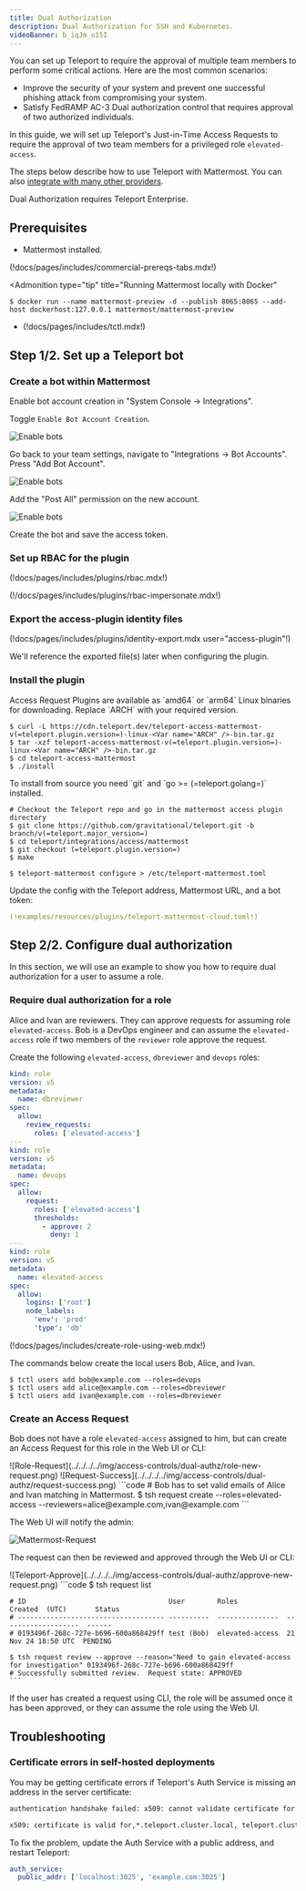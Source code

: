```yaml
---
title: Dual Authorization
description: Dual Authorization for SSH and Kubernetes.
videoBanner: b_iqJm_o15I
---
```


You can set up Teleport to require the approval of multiple team members to perform some critical actions.
Here are the most common scenarios:

- Improve the security of your system and prevent one successful phishing attack from compromising your system.
- Satisfy FedRAMP AC-3 Dual authorization control that requires approval of two authorized individuals.

In this guide, we will set up Teleport's Just-in-Time Access Requests to require
the approval of two team members for a privileged role `elevated-access`.

The steps below describe how to use Teleport with Mattermost. You can also
[integrate with many other providers](../access-requests/access-requests.mdx).

<Admonition type="warning">

Dual Authorization requires Teleport Enterprise.

</Admonition>

## Prerequisites

- Mattermost installed.

(!docs/pages/includes/commercial-prereqs-tabs.mdx!)

<Admonition
  type="tip"
  title="Running Mattermost locally with Docker"
>
  ```code
  $ docker run --name mattermost-preview -d --publish 8065:8065 --add-host dockerhost:127.0.0.1 mattermost/mattermost-preview
  ```

</Admonition>

- (!docs/pages/includes/tctl.mdx!)

## Step 1/2. Set up a Teleport bot

### Create a bot within Mattermost

Enable bot account creation in "System Console -> Integrations".

Toggle `Enable Bot Account Creation`.

![Enable bots](../../../../img/access-controls/dual-authz/mattermost-0-enable.png)

Go back to your team settings, navigate to "Integrations -> Bot Accounts". Press "Add Bot Account".

![Enable bots](../../../../img/access-controls/dual-authz/mattermost-1-bot.png)

Add the "Post All" permission on the new account.

![Enable bots](../../../../img/access-controls/dual-authz/mattermost-2-all-permissions@2x.png)

Create the bot and save the access token.

### Set up RBAC for the plugin

(!docs/pages/includes/plugins/rbac.mdx!)

(!/docs/pages/includes/plugins/rbac-impersonate.mdx!)

### Export the access-plugin identity files

(!docs/pages/includes/plugins/identity-export.mdx user="access-plugin"!)

We'll reference the exported file(s) later when configuring the plugin.

### Install the plugin

<Tabs>
<TabItem label="Download">
  Access Request Plugins are available as `amd64` or `arm64` Linux binaries for downloading.
  Replace `ARCH` with your required version.

  ```code
  $ curl -L https://cdn.teleport.dev/teleport-access-mattermost-v(=teleport.plugin.version=)-linux-<Var name="ARCH" />-bin.tar.gz
  $ tar -xzf teleport-access-mattermost-v(=teleport.plugin.version=)-linux-<Var name="ARCH" />-bin.tar.gz
  $ cd teleport-access-mattermost
  $ ./install
  ```
</TabItem>
<TabItem label="From Source">
  To install from source you need `git` and `go >= (=teleport.golang=)` installed.

  ```code
  # Checkout the Teleport repo and go in the mattermost access plugin directory
  $ git clone https://github.com/gravitational/teleport.git -b branch/v(=teleport.major_version=)
  $ cd teleport/integrations/access/mattermost
  $ git checkout (=teleport.plugin.version=)
  $ make
  ```
</TabItem>
</Tabs>

```code
$ teleport-mattermost configure > /etc/teleport-mattermost.toml
```

Update the config with the Teleport address, Mattermost URL, and a bot token:

```yaml
(!examples/resources/plugins/teleport-mattermost-cloud.toml!)
```

## Step 2/2. Configure dual authorization

In this section, we will use an example to show you how to require dual
authorization for a user to assume a role.

### Require dual authorization for a role

Alice and Ivan are reviewers. They can approve requests for assuming role
`elevated-access`. Bob is a DevOps engineer and can assume the `elevated-access` role if two members
of the `reviewer` role approve the request.

Create the following `elevated-access`, `dbreviewer` and `devops` roles:

```yaml
kind: role
version: v5
metadata:
  name: dbreviewer
spec:
  allow:
    review_requests:
      roles: ['elevated-access']
---
kind: role
version: v5
metadata:
  name: devops
spec:
  allow:
    request:
      roles: ['elevated-access']
      thresholds:
        - approve: 2
          deny: 1
---
kind: role
version: v5
metadata:
  name: elevated-access
spec:
  allow:
    logins: ['root']
    node_labels:
      'env': 'prod'
      'type': 'db'
```

(!docs/pages/includes/create-role-using-web.mdx!)

The commands below create the local users Bob, Alice, and Ivan.

```code
$ tctl users add bob@example.com --roles=devops
$ tctl users add alice@example.com --roles=dbreviewer
$ tctl users add ivan@example.com --roles=dbreviewer
```

### Create an Access Request

Bob does not have a role `elevated-access` assigned to him, but can create an Access Request for this role in the Web UI or CLI:

<Tabs>
<TabItem label="Web UI">
  ![Role-Request](../../../../img/access-controls/dual-authz/role-new-request.png)
  ![Request-Success](../../../../img/access-controls/dual-authz/request-success.png)
</TabItem>
<TabItem label="Terminal">
  ```code
  # Bob has to set valid emails of Alice and Ivan matching in Mattermost.
  $ tsh request create --roles=elevated-access --reviewers=alice@example.com,ivan@example.com
  ```
</TabItem>
</Tabs>

The Web UI will notify the admin:

![Mattermost-Request](../../../../img/access-controls/dual-authz/pending-access-request.png)

The request can then be reviewed and approved through the Web UI or CLI:

<Tabs>
  <TabItem label="Web UI">
    ![Teleport-Approve](../../../../img/access-controls/dual-authz/approve-new-request.png)
  </TabItem>

  <TabItem label="CLI">
    ```code
    $ tsh request list

    # ID                                   User        Roles            Created  (UTC)       Status
    # ------------------------------------ ----------  ---------------  -------------------  ------
    # 0193496f-268c-727e-b696-600a868429ff test (Bob)  elevated-access  21 Nov 24 18:50 UTC  PENDING

    $ tsh request review --approve --reason="Need to gain elevated-access for investigation" 0193496f-268c-727e-b696-600a868429ff
    # Successfully submitted review.  Request state: APPROVED
    ```
  </TabItem>
</Tabs>

If the user has created a request using CLI, the role will be assumed once it has been approved, or they can assume the role using the Web UI.

## Troubleshooting

### Certificate errors in self-hosted deployments

You may be getting certificate errors if Teleport's Auth Service is missing an address in the server certificate:

```txt
authentication handshake failed: x509: cannot validate certificate for 127.0.0.1 because it doesn't contain any IP SANs
```

```txt
x509: certificate is valid for,*.teleport.cluster.local, teleport.cluster.local, not example.com
```

To fix the problem, update the Auth Service with a public address, and restart Teleport:

```yaml
auth_service:
  public_addr: ['localhost:3025', 'example.com:3025']
```
